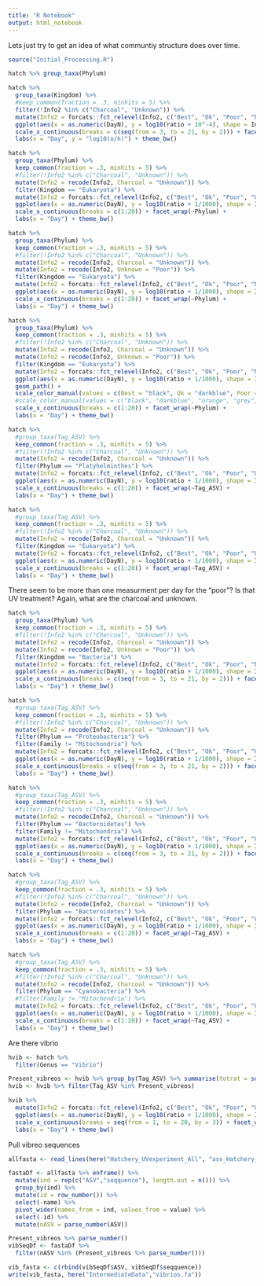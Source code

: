 ```yaml
---
title: "R Notebook"
output: html_notebook
---
```

Lets just try to get an idea of what communtiy structure does over time.

```r
source("Initial_Processing.R")
```

```r
hatch %>% group_taxa(Phylum)
```

```r
hatch %>%
  group_taxa(Kingdom) %>%
  #keep_common(fraction = .3, minhits = 5) %>%
  filter(!Info2 %in% c("Charcoal", "Unknown")) %>%
  mutate(Info2 = forcats::fct_relevel(Info2, c("Best", "Ok", "Poor", "NoSurvivors"))) %>%
  ggplot(aes(x = as.numeric(DayN), y = log10(ratio + 10^-4), shape = Info1, color = Info2, group = `Brood#`)) + geom_point() + scale_color_manual(values = c("black", "darkblue", "orange", "red")) + geom_path() +
  scale_x_continuous(breaks = c(seq(from = 3, to = 21, by = 2))) + facet_wrap(~Kingdom, nrow = 1) +
  labs(x = "Day", y = "log10(o/h)") + theme_bw()
```

```r
hatch %>%
  group_taxa(Phylum) %>%
  keep_common(fraction = .3, minhits = 5) %>%
  #filter(!Info2 %in% c("Charcoal", "Unknown")) %>%
  mutate(Info2 = recode(Info2, Charcoal = "Unknown")) %>%
  filter(Kingdom == "Eukaryota") %>%
  mutate(Info2 = forcats::fct_relevel(Info2, c("Best", "Ok", "Poor", "Unknown", "NoSurvivors"))) %>%
  ggplot(aes(x = as.numeric(DayN), y = log10(ratio + 1/1000), shape = Info1, color = Info2, group = `Brood#`)) + geom_point() + scale_color_manual(values = c("black", "darkblue", "orange", "grey", "red")) + geom_path() +
  scale_x_continuous(breaks = c(1:20)) + facet_wrap(~Phylum) +
  labs(x = "Day") + theme_bw()
```
```r
hatch %>%
  group_taxa(Phylum) %>%
  keep_common(fraction = .3, minhits = 5) %>%
  #filter(!Info2 %in% c("Charcoal", "Unknown")) %>%
  mutate(Info2 = recode(Info2, Charcoal = "Unknown")) %>%
  mutate(Info2 = recode(Info2, Unknown = "Poor")) %>%
  filter(Kingdom == "Eukaryota") %>%
  mutate(Info2 = forcats::fct_relevel(Info2, c("Best", "Ok", "Poor", "NoSurvivors"))) %>%
  ggplot(aes(x = as.numeric(DayN), y = log10(ratio + 1/1000), shape = Info1, color = Info2, group = `Brood#`)) + geom_point() + scale_color_manual(values = c("black", "darkblue", "orange", "red")) + geom_path() +
  scale_x_continuous(breaks = c(1:20)) + facet_wrap(~Phylum) +
  labs(x = "Day") + theme_bw()
```

```r
hatch %>%
  group_taxa(Phylum) %>%
  keep_common(fraction = .3, minhits = 5) %>%
  #filter(!Info2 %in% c("Charcoal", "Unknown")) %>%
  mutate(Info2 = recode(Info2, Charcoal = "Unknown")) %>%
  mutate(Info2 = recode(Info2, Unknown = "Poor")) %>%
  filter(Kingdom == "Eukaryota") %>%
  mutate(Info2 = forcats::fct_relevel(Info2, c("Best", "Ok", "Poor", "NoSurvivors"))) %>%
  ggplot(aes(x = as.numeric(DayN), y = log10(ratio + 1/1000), shape = Info1, color = Info2, group = `Brood#`)) + geom_point() +
  geom_path() +
  scale_color_manual(values = c(Best = "black", Ok = "darkblue", Poor = "orange", NoSurvivors =  "red")) +
  #scale_color_manual(values = c("black", "darkblue", "orange", "grey", "red")) + geom_path() +
  scale_x_continuous(breaks = c(1:20)) + facet_wrap(~Phylum) +
  labs(x = "Day") + theme_bw()
```


```r
hatch %>%
  #group_taxa(Tag_ASV) %>%
  keep_common(fraction = .3, minhits = 5) %>%
  #filter(!Info2 %in% c("Charcoal", "Unknown")) %>%
  mutate(Info2 = recode(Info2, Charcoal = "Unknown")) %>%
  filter(Phylum == "Platyhelminthes") %>%
  mutate(Info2 = forcats::fct_relevel(Info2, c("Best", "Ok", "Poor", "Unknown", "NoSurvivors"))) %>%
  ggplot(aes(x = as.numeric(DayN), y = log10(ratio + 1/1000), shape = Info1, color = Info2, group = `Brood#`)) + geom_point() + scale_color_manual(values = c(Best = "black", Ok = "darkblue", Poor = "orange", NoSurvivors =  "red")) + geom_path() +
  scale_x_continuous(breaks = c(1:20)) + facet_wrap(~Tag_ASV) +
  labs(x = "Day") + theme_bw()
```

```r
hatch %>%
  #group_taxa(Tag_ASV) %>%
  keep_common(fraction = .3, minhits = 5) %>%
  #filter(!Info2 %in% c("Charcoal", "Unknown")) %>%
  mutate(Info2 = recode(Info2, Charcoal = "Unknown")) %>%
  filter(Kingdom == "Eukaryota") %>%
  mutate(Info2 = forcats::fct_relevel(Info2, c("Best", "Ok", "Poor", "Unknown", "NoSurvivors"))) %>%
  ggplot(aes(x = as.numeric(DayN), y = log10(ratio + 1/1000), shape = Info1, color = Info2, group = `Brood#`)) + geom_point() + scale_color_manual(values = c("black", "darkblue", "orange", "grey", "red")) + geom_path() +
  scale_x_continuous(breaks = c(1:20)) + facet_wrap(~Tag_ASV) +
  labs(x = "Day") + theme_bw()
```


There seem to be more than one measurment per day for the "poor"? Is that UV treatment?
Again, what are the charcoal and unknown.


```r
hatch %>%
  group_taxa(Phylum) %>%
  keep_common(fraction = .3, minhits = 5) %>%
  #filter(!Info2 %in% c("Charcoal", "Unknown")) %>%
  mutate(Info2 = recode(Info2, Charcoal = "Unknown")) %>%
  mutate(Info2 = recode(Info2, Unknown = "Poor")) %>%
  filter(Kingdom == "Bacteria") %>%
  mutate(Info2 = forcats::fct_relevel(Info2, c("Best", "Ok", "Poor", "NoSurvivors"))) %>%
  ggplot(aes(x = as.numeric(DayN), y = log10(ratio + 1/1000), shape = Info1, color = Info2, group = `Brood#`)) + geom_point() + scale_color_manual(values = c("black", "darkblue", "orange", "red")) + geom_path() +
  scale_x_continuous(breaks = c(seq(from = 3, to = 21, by = 2))) + facet_wrap(~Phylum) +
  labs(x = "Day") + theme_bw()
```
```r
hatch %>%
  #group_taxa(Tag_ASV) %>%
  keep_common(fraction = .3, minhits = 5) %>%
  #filter(!Info2 %in% c("Charcoal", "Unknown")) %>%
  mutate(Info2 = recode(Info2, Charcoal = "Unknown")) %>%
  filter(Phylum == "Proteobacteria") %>% 
  filter(Family != "Mitochondria") %>%
  mutate(Info2 = forcats::fct_relevel(Info2, c("Best", "Ok", "Poor", "Unknown", "NoSurvivors"))) %>%
  ggplot(aes(x = as.numeric(DayN), y = log10(ratio + 1/1000), shape = Info1, color = Info2, group = `Brood#`)) + geom_point() + scale_color_manual(values = c("black", "darkblue", "orange", "red")) + geom_path() +
  scale_x_continuous(breaks = c(seq(from = 3, to = 21, by = 2))) + facet_wrap(~Tag_ASV) +
  labs(x = "Day") + theme_bw()
```

```r
hatch %>%
  #group_taxa(Tag_ASV) %>%
  keep_common(fraction = .3, minhits = 5) %>%
  #filter(!Info2 %in% c("Charcoal", "Unknown")) %>%
  mutate(Info2 = recode(Info2, Charcoal = "Unknown")) %>%
  filter(Phylum == "Bacteroidetes") %>% 
  filter(Family != "Mitochondria") %>%
  mutate(Info2 = forcats::fct_relevel(Info2, c("Best", "Ok", "Poor", "Unknown", "NoSurvivors"))) %>%
  ggplot(aes(x = as.numeric(DayN), y = log10(ratio + 1/1000), shape = Info1, color = Info2, group = `Brood#`)) + geom_point() + scale_color_manual(values = c("black", "darkblue", "orange", "red")) + geom_path() +
  scale_x_continuous(breaks = c(seq(from = 3, to = 21, by = 2))) + facet_wrap(~Tag_ASV) +
  labs(x = "Day") + theme_bw()
```

```r
hatch %>%
  #group_taxa(Tag_ASV) %>%
  keep_common(fraction = .3, minhits = 5) %>%
  #filter(!Info2 %in% c("Charcoal", "Unknown")) %>%
  mutate(Info2 = recode(Info2, Charcoal = "Unknown")) %>%
  filter(Phylum == "Bacteroidetes") %>% 
  mutate(Info2 = forcats::fct_relevel(Info2, c("Best", "Ok", "Poor", "Unknown", "NoSurvivors"))) %>%
  ggplot(aes(x = as.numeric(DayN), y = log10(ratio + 1/1000), shape = Info1, color = Info2, group = `Brood#`)) + geom_point() + scale_color_manual(values = c("black", "darkblue", "orange", "red")) + geom_path() +
  scale_x_continuous(breaks = c(1:20)) + facet_wrap(~Tag_ASV) +
  labs(x = "Day") + theme_bw()
```

```r
hatch %>%
  #group_taxa(Tag_ASV) %>%
  keep_common(fraction = .3, minhits = 5) %>%
  #filter(!Info2 %in% c("Charcoal", "Unknown")) %>%
  mutate(Info2 = recode(Info2, Charcoal = "Unknown")) %>%
  filter(Phylum == "Cyanobacteria") %>% 
  #filter(Family != "Mitochondria") %>%
  mutate(Info2 = forcats::fct_relevel(Info2, c("Best", "Ok", "Poor", "Unknown", "NoSurvivors"))) %>%
  ggplot(aes(x = as.numeric(DayN), y = log10(ratio + 1/1000), shape = Info1, color = Info2, group = `Brood#`)) + geom_point() + scale_color_manual(values = c("black", "darkblue", "orange", "red")) + geom_path() +
  scale_x_continuous(breaks = c(1:20)) + facet_wrap(~Tag_ASV) +
  labs(x = "Day") + theme_bw()
```

Are there vibrio

```r
hvib <- hatch %>%
  filter(Genus == "Vibrio")

Present_vibreos <- hvib %>% group_by(Tag_ASV) %>% summarise(totrat = sum(ratio)) %>% filter(totrat > 0) %>% pull(Tag_ASV)
hvib <- hvib %>% filter(Tag_ASV %in% Present_vibreos)

hvib %>%
  mutate(Info2 = forcats::fct_relevel(Info2, c("Best", "Ok", "Poor", "Unknown", "NoSurvivors"))) %>%
  ggplot(aes(x = as.numeric(DayN), y = log10(ratio + 1/1000), shape = Info1, color = Info2, group = `Brood#`)) + geom_point() + scale_color_manual(values = c("black", "darkblue", "orange", "red")) + geom_path() +
  scale_x_continuous(breaks = seq(from = 1, to = 20, by = 3)) + facet_wrap(~Tag_ASV, scales = "free_y") +
  labs(x = "Day") + theme_bw()
```

Pull vibreo sequences

```r
allfasta <- read_lines(here("Hatchery_UVexperiment_All", "asv_Hatchery_UVexperiment_All.fa"))
```

```r
fastaDf <- allfasta %>% enframe() %>%
  mutate(ind = rep(c("ASV","seqquence"), length.out = n())) %>%
  group_by(ind) %>%
  mutate(id = row_number()) %>%
  select(-name) %>%
  pivot_wider(names_from = ind, values_from = value) %>%
  select(-id) %>%
  mutate(nASV = parse_number(ASV))
```

```r
Present_vibreos %>% parse_number()
vibSeqDf <- fastaDf %>% 
  filter(nASV %in% (Present_vibreos %>% parse_number()))
```

```r
vib_fasta <- c(rbind(vibSeqDf$ASV, vibSeqDf$seqquence))
write(vib_fasta, here("IntermediateData","vibrios.fa"))
```



